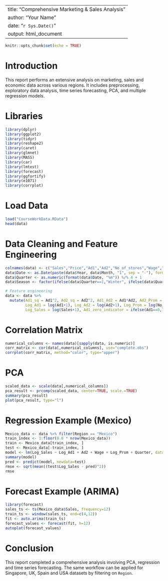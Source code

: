
---
title: "Comprehensive Marketing & Sales Analysis"
author: "Your Name"
date: "`r Sys.Date()`"
output: html_document
---

```r
knitr::opts_chunk$set(echo = TRUE)
```

# Introduction
This report performs an extensive analysis on marketing, sales and economic data across various regions. It includes preprocessing, exploratory data analysis, time series forecasting, PCA, and multiple regression models.

# Libraries
```r
library(dplyr)
library(ggplot2)
library(tidyr)
library(reshape2)
library(caret)
library(glmnet)
library(MASS)
library(car)
library(lmtest)
library(forecast)
library(ggfortify)
library(e1071)
library(corrplot)
```

# Load Data
```r
load("CourseWorkData.RData")
head(data)
```

# Data Cleaning and Feature Engineering
```r
colnames(data) <- c("Sales","Price","Ad1","Ad2","No_of_stores","Wage","Time","Product","Region","Month","Year")
data$Date <- as.Date(paste(data$Year, data$Month, "1", sep = "-"), format = "%Y-%b-%d")
data$Quarter <- as.numeric(format(data$Date, "%m")) %/% 4 + 1
data$Season <- factor(ifelse(data$Quarter==1,"Winter", ifelse(data$Quarter==2,"Spring", ifelse(data$Quarter==3,"Summer","Autumn"))))

# Feature engineering
data <- data %>%
  mutate(Ad1_sq = Ad1^2, Ad2_sq = Ad2^2, Ad1_Ad2 = Ad1*Ad2, Ad2_Prom = Ad2*No_of_stores,
         Log_Ad1 = log(Ad1+1), Log_Ad2 = log(Ad2+1), Log_Prom = log(No_of_stores+1), 
         Log_Sales = log(Sales+1), Ad1_zero_indicator = ifelse(Ad1==0,1,0))
```

# Correlation Matrix
```r
numerical_columns <- names(data)[sapply(data, is.numeric)]
corr_matrix <- cor(data[,numerical_columns], use="complete.obs")
corrplot(corr_matrix, method="color", type="upper")
```

# PCA
```r
scaled_data <- scale(data[,numerical_columns])
pca_result <- prcomp(scaled_data, center=TRUE, scale.=TRUE)
summary(pca_result)
plot(pca_result, type="l")
```

# Regression Example (Mexico)
```r
Mexico_data <- data %>% filter(Region == "Mexico")
train_index <- 1:floor(0.8 * nrow(Mexico_data))
train <- Mexico_data[train_index, ]
test <- Mexico_data[-train_index, ]
model <- lm(Log_Sales ~ Log_Ad1 + Ad2 + Wage + Log_Prom + Quarter, data=train)
summary(model)
pred <- predict(model, newdata=test)
rmse <- sqrt(mean((test$Log_Sales - pred)^2))
rmse
```

# Forecast Example (ARIMA)
```r
library(forecast)
sales_ts <- ts(Mexico_data$Sales, frequency=12)
train_ts <- window(sales_ts, end=c(4,12))
fit <- auto.arima(train_ts)
forecast_values <- forecast(fit, h=12)
autoplot(forecast_values)
```

# Conclusion
This report completed a comprehensive analysis involving PCA, regression and time series forecasting. The same workflow can be applied for Singapore, UK, Spain and USA datasets by filtering on `Region`.


